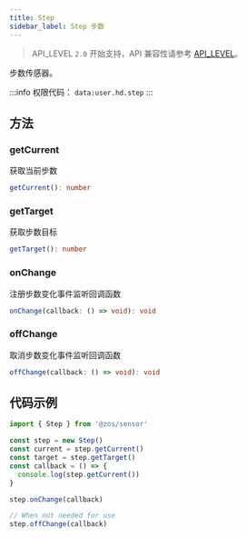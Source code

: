 ```yaml
---
title: Step
sidebar_label: Step 步数
---
```


> API_LEVEL `2.0` 开始支持，API 兼容性请参考 [API_LEVEL](../../../../guides/framework/device/compatibility.md)。

步数传感器。

:::info
权限代码： `data:user.hd.step`
:::

## 方法

### getCurrent

获取当前步数

```ts
getCurrent(): number
```

### getTarget

获取步数目标

```ts
getTarget(): number
```

### onChange

注册步数变化事件监听回调函数

```ts
onChange(callback: () => void): void
```

### offChange

取消步数变化事件监听回调函数

```ts
offChange(callback: () => void): void
```

## 代码示例

```js
import { Step } from '@zos/sensor'

const step = new Step()
const current = step.getCurrent()
const target = step.getTarget()
const callback = () => {
  console.log(step.getCurrent())
}

step.onChange(callback)

// When not needed for use
step.offChange(callback)
```

